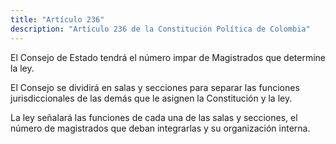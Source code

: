 ```yaml
---
title: "Artículo 236"
description: "Artículo 236 de la Constitución Política de Colombia"
---
```

El Consejo de Estado tendrá el número impar de Magistrados que determine la ley.

El Consejo se dividirá en salas y secciones para separar las funciones jurisdiccionales de las demás que le asignen la Constitución y la ley.

La ley señalará las funciones de cada una de las salas y secciones, el número de magistrados que deban integrarlas y su organización interna.
